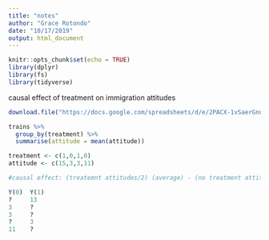 ```yaml
---
title: "notes"
author: "Grace Rotondo"
date: "10/17/2019"
output: html_document
---
```


```r
knitr::opts_chunk$set(echo = TRUE)
library(dplyr)
library(fs)
library(tidyverse)
```

causal effect of treatment on immigration attitudes
```r
download.file("https://docs.google.com/spreadsheets/d/e/2PACX-1vSaerGnn1tDQfgiyJRl7jnn1Au7Ev6Qt7BwMpl53ZgzAyMnANQfog9y4es4ZExlX5tjEgl0mPIyTGcP/pub?gid=480043959&single=true&output=csv", destfile = "trains.csv")
```

```r
trains %>% 
  group_by(treatment) %>% 
  summarise(attitude = mean(attitude))

```

```r
treatment <- c(1,0,1,0)
attitude <- c(15,3,3,11)

#causal effect: (treatemnt attitudes/2) (average) - (no treatment attitudes/2) 

Y(0)  Y(1)
?     13
3     ?
3     ?
?     3
11    ?

```

